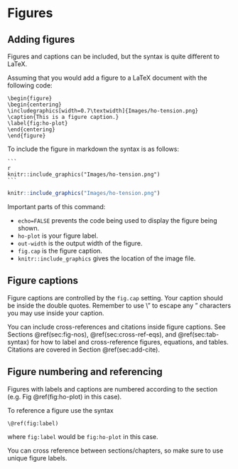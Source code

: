 # Figures {#sec:figures}

Adding figures {#sec:add-figs}
----------------

Figures and captions can be included, but the syntax is quite different to LaTeX.

Assuming that you would add a figure to a LaTeX document with the following code:

```
\begin{figure}
\begin{centering}
\includegraphics[width=0.7\textwidth]{Images/ho-tension.png}
\caption{This is a figure caption.}
\label{fig:ho-plot}
\end{centering}
\end{figure}
```

To include the figure in markdown the syntax is as follows:


````verbatim
```
{r echo=FALSE, ho-plot, out.width='70%', fig.show='hold', fig.cap="This is a figure caption."}
knitr::include_graphics("Images/ho-tension.png")
```
````


```r
knitr::include_graphics("Images/ho-tension.png")
```

Important parts of this command:

 * `echo=FALSE` prevents the code being used to display the figure being shown.
 * `ho-plot` is your figure label. 
 * `out-width` is the output width of the figure.
 * `fig.cap` is the figure caption. 
 * `knitr::include_graphics` gives the location of the image file.
 
Figure captions {#sec:fig-captions}
------
Figure captions are controlled by the `fig.cap` setting. Your caption should be inside the double quotes. Remember to use \\" to escape any " characters you may use inside your caption. 

You can include cross-references and citations inside figure captions. See Sections \@ref(sec:fig-nos), \@ref(sec:cross-ref-eqs), and \@ref(sec:tab-syntax) for how to label and cross-reference figures, equations, and tables. Citations are covered in Section \@ref(sec:add-cite).

 
Figure numbering and referencing {#sec:fig-nos}
---------------

 Figures with labels and captions are numbered according to the section (e.g. Fig \@ref(fig:ho-plot) in this case). 
 
 To reference a figure use the syntax
 
 ```markdown
 \@ref(fig:label)
 ```
 where `fig:label` would be `fig:ho-plot` in this case.
 
 You can cross reference between sections/chapters, so make sure to use unique figure labels.
